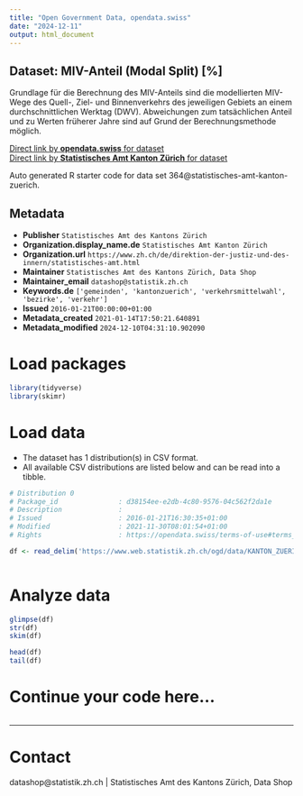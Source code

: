 ```yaml
---
title: "Open Government Data, opendata.swiss"
date: "2024-12-11"
output: html_document
---
```


## Dataset: MIV-Anteil (Modal Split) [%]

Grundlage für die Berechnung des MIV-Anteils sind die modellierten MIV-Wege des Quell-, Ziel- und Binnenverkehrs des jeweiligen Gebiets an einem durchschnittlichen Werktag (DWV). Abweichungen zum tatsächlichen Anteil und zu Werten früherer Jahre sind auf Grund der Berechnungsmethode möglich.

[Direct link by **opendata.swiss** for dataset](https://opendata.swiss/de/dataset/miv-anteil-modal-split)<br>
[Direct link by **Statistisches Amt Kanton Zürich** for dataset](https://www.zh.ch/de/politik-staat/gemeinden/gemeindeportraet.html)

Auto generated R starter code for data set 364@statistisches-amt-kanton-zuerich.

## Metadata

- **Publisher** `Statistisches Amt des Kantons Zürich`
- **Organization.display_name.de** `Statistisches Amt Kanton Zürich`
- **Organization.url** `https://www.zh.ch/de/direktion-der-justiz-und-des-innern/statistisches-amt.html`
- **Maintainer** `Statistisches Amt des Kantons Zürich, Data Shop`
- **Maintainer_email** `datashop@statistik.zh.ch`
- **Keywords.de** `['gemeinden', 'kantonzuerich', 'verkehrsmittelwahl', 'bezirke', 'verkehr']`
- **Issued** `2016-01-21T00:00:00+01:00`
- **Metadata_created** `2021-01-14T17:50:21.640891`
- **Metadata_modified** `2024-12-10T04:31:10.902090`


# Load packages

```r

library(tidyverse)
library(skimr)

```

# Load data

-   The dataset has 1 distribution(s) in CSV format.
-   All available CSV distributions are listed below and can be read into a tibble.

```r

# Distribution 0
# Package_id               : d38154ee-e2db-4c80-9576-04c562f2da1e
# Description              : 
# Issued                   : 2016-01-21T16:30:35+01:00
# Modified                 : 2021-11-30T08:01:54+01:00
# Rights                   : https://opendata.swiss/terms-of-use#terms_by

df <- read_delim('https://www.web.statistik.zh.ch/ogd/data/KANTON_ZUERICH_481.csv')



```

# Analyze data

```r

glimpse(df)
str(df)
skim(df)

head(df)
tail(df)

```

# Continue your code here...

```r

```

------------------------------------------------------------------------

# Contact

datashop@statistik.zh.ch | Statistisches Amt des Kantons Zürich, Data Shop
